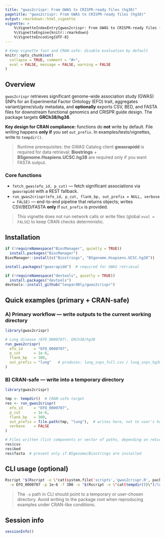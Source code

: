 ---
title: "gwas2crispr: From GWAS to CRISPR-ready files (hg38)"
pagetitle: "gwas2crispr: From GWAS to CRISPR-ready files (hg38)"
output: rmarkdown::html_vignette
vignette: >
    %\VignetteIndexEntry{gwas2crispr: From GWAS to CRISPR-ready files (hg38)}
    %\VignetteEngine{knitr::rmarkdown}
    %\VignetteEncoding{UTF-8}
---

```{r, include=FALSE}
# Keep vignette fast and CRAN-safe: disable evaluation by default
knitr::opts_chunk$set(
  collapse = TRUE, comment = "#>",
  eval = FALSE, message = FALSE, warning = FALSE
)
```

## Overview

`gwas2crispr` retrieves significant genome-wide association study (GWAS) SNPs for an Experimental Factor Ontology (EFO) trait, aggregates variant/gene/study metadata, and **optionally** exports CSV, BED, and FASTA files for downstream functional genomics and CRISPR guide design. The package targets **GRCh38/hg38**.

**Key design for CRAN compliance:** functions do **not** write by default. File writing happens **only if** you set `out_prefix`. In examples/tests/vignettes, write to `tempdir()`.

> Runtime prerequisites: the GWAS Catalog client **gwasrapidd** is required for data retrieval; **Biostrings** + **BSgenome.Hsapiens.UCSC.hg38** are required only if you want FASTA output.

### Core functions

* `fetch_gwas(efo_id, p_cut)` — fetch significant associations via `gwasrapidd` with a REST fallback.
* `run_gwas2crispr(efo_id, p_cut, flank_bp, out_prefix = NULL, verbose = FALSE)` — end-to-end pipeline that returns objects; writes CSV/BED/FASTA **only** if `out_prefix` is provided.

> This vignette does not run network calls or write files (global `eval = FALSE`) to keep CRAN checks deterministic.

## Installation

```{r}
if (!requireNamespace("BiocManager", quietly = TRUE))
  install.packages("BiocManager")
BiocManager::install(c("Biostrings", "BSgenome.Hsapiens.UCSC.hg38"))

install.packages("gwasrapidd")  # required for GWAS retrieval

if (!requireNamespace("devtools", quietly = TRUE))
  install.packages("devtools")
devtools::install_github("leopard0ly/gwas2crispr")
```

## Quick examples (primary + CRAN-safe)

### A) Primary workflow — write outputs to the current working directory

```{r}
library(gwas2crispr)

# Lung disease (EFO_0000707), GRCh38/hg38
run_gwas2crispr(
  efo_id     = "EFO_0000707",
  p_cut      = 1e-6,
  flank_bp   = 300,
  out_prefix = "lung"   # produces: lung_snps_full.csv / lung_snps_hg38.bed / lung_snps_flank300.fa
)
```

### B) CRAN-safe — write into a temporary directory

```{r}
library(gwas2crispr)

tmp <- tempdir()  # CRAN-safe target
res <- run_gwas2crispr(
  efo_id     = "EFO_0000707",
  p_cut      = 1e-6,
  flank_bp   = 300,
  out_prefix = file.path(tmp, "lung"),  # writes here, not to user's home
  verbose    = FALSE
)

# Files written (list components or vector of paths, depending on return structure):
res$csv
res$bed
res$fasta  # present only if BSgenome/Biostrings are installed
```

## CLI usage (optional)

```bash
Rscript "$(Rscript -e \"cat(system.file('scripts','gwas2crispr.R', package='gwas2crispr'))\")" \
  -e EFO_0000707 -p 1e-6 -f 300 -o "$(Rscript -e \"cat(tempdir())\")/lung"
```

> The `-o` path in CLI should point to a temporary or user-chosen directory. Avoid writing to the package root when reproducing examples under CRAN-like conditions.

## Session info

```{r, eval=TRUE}
sessionInfo()
```
